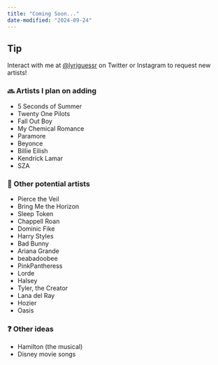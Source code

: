 ```yaml
---
title: "Coming Soon..."
date-modified: "2024-09-24"
---
```


::: {.callout-tip appearance="simple"}
## Tip
Interact with me at [@lyriguessr](https://x.com/lyriguessr) on Twitter or Instagram to request new artists!
:::

### 🔜 Artists I plan on adding
* 5 Seconds of Summer
* Twenty One Pilots
* Fall Out Boy
* My Chemical Romance
* Paramore
* Beyonce
* Billie Eilish
* Kendrick Lamar
* SZA

### 🤔 Other potential artists
* Pierce the Veil
* Bring Me the Horizon
* Sleep Token
* Chappell Roan
* Dominic Fike
* Harry Styles
* Bad Bunny
* Ariana Grande
* beabadoobee
* PinkPantheress
* Lorde
* Halsey
* Tyler, the Creator
* Lana del Ray
* Hozier
* Oasis

### ❓ Other ideas
* Hamilton (the musical)
* Disney movie songs